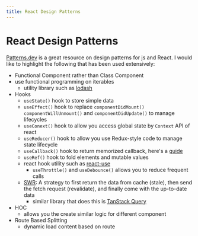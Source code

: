 ```yaml
---
title: React Design Patterns
---
```


# React Design Patterns

[Patterns.dev](https://www.patterns.dev/) is a great resource on design patterns for js and React.
I would like to highlight the following that has been used extensively:

- Functional Component rather than Class Component
- use functional programming on iterables
  - utility library such as [lodash](https://lodash.com/)
- Hooks
  - `useState()` hook to store simple data
  - `useEffect()` hook to replace `componentDidMount()` `componentWillUnmount()` and `componentDidUpdate()`
    to manage lifecycles
  - `useConext()` hook to allow you access global state by `Context` API of react
  - `useReducer()` hook to allow you use Redux-style code to manage state lifecycle
  - `useCallback()` hook to return memorized callback, here's a [guide](https://dmitripavlutin.com/react-usecallback/)
  - `useRef()` hook to fold elements and mutable values
  - react hook utility such as [react-use](https://github.com/streamich/react-use)
    - `useThrottle()` and `useDebounce()` allows you to reduce frequent calls
  - [SWR](https://swr.vercel.app/): A strategy to first return the data from cache (stale), then send the fetch request (revalidate), and finally come with the up-to-date data
    - similar library that does this is [TanStack Query](https://tanstack.com/query/v4/?from=reactQueryV3&original=https://react-query-v3.tanstack.com/)
- HOC
  - allows you the create similar logic for different component
- Route Based Splitting
  - dynamic load content based on route
